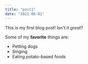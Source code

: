 ---
title: "post1"
date: "2021-08-01"
---

This is my first blog post! Isn't it *great*?

Some of my **favorite** things are:

* Petting dogs
* Singing
* Eating potato-based foods